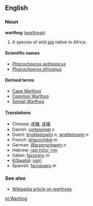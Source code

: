==English==
===Noun===
'''warthog''' ([[warthogs]])

# A species of wild [[pig]] native to Africa.

====Scientific names====
*''[[Phacochoerus aethiopicus]]''
*''[[Phacochoerus africanus]]''

====Derived terms====
*[[Cape Warthog]]
*[[Common Warthog]]
*[[Somali Warthog]]

====Translations====
*Chinese: [[疣豬]], [[疣猪]]
*Danish: [[vortesvinet]] ''n''
*Dutch: [[knobbelzwijn]] ''n'', [[wrattenzwijn]] ''n''
*French: [[phacochère]] ''m''
*German: [[Warzenschwein]] ''n''
*Hebrew: [[חזיר יבלות מצוי]]
*Italian: [[facocero]] ''m''
*[[KiSwahili]]: [[ngiri]]
*Spanish: [[facoquero]] ''m''

===See also===
*[[w:warthog|Wikipedia article on warthogs]]

[[pt:Warthog]]